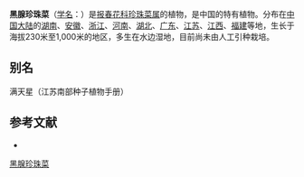 {{Speciesbox
| name = 黑腺珍珠菜
| status = 
| status_system = 
| image =
| genus = Lysimachia
| species = heterogenea
| authority = Klatt
}}

'''黑腺珍珠菜'''（[[学名|学名]]：{{lang|la|''Lysimachia heterogenea''}}）是[[报春花科|报春花科]][[珍珠菜属|珍珠菜属]]的植物，是中国的特有植物。分布在[[中国大陆|中国大陆]]的[[湖南|湖南]]、[[安徽|安徽]]、[[浙江|浙江]]、[[河南|河南]]、[[湖北|湖北]]、[[广东|广东]]、[[江苏|江苏]]、[[江西|江西]]、[[福建|福建]]等地，生长于海拔230米至1,000米的地区，多生在水边湿地，目前尚未由人工引种栽培。

== 别名 ==
满天星（江苏南部种子植物手册）

== 参考文献 ==
<div class="references-small">
* {{cite web| url =http://www.bioinfo.cn/db05/KmzwSpecies.php?action=view&id=17579| title =黑腺珍珠菜| work =《中国高等植物数据库全库》| publisher =中国科学院微生物研究所| author =昆明植物研究所| accessdate =2009-02-25| deadurl =yes| archiveurl =https://web.archive.org/web/20160305052243/http://www.bioinfo.cn/db05/KmzwSpecies.php?action=view&id=17579| archivedate =2016-03-05}}
</div>
{{Taxonbar|from=Q11179490}}

[[Category:珍珠菜属|黑腺珍珠菜]]


{{植物小作品}}